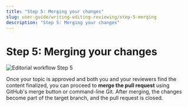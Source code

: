 ```yaml
---
title: "Step 5: Merging your changes"
slug: user-guide/writing-editing-reviewing/step-5-merging
description: "Step 5: Merging your changes"
---
```


# Step 5: Merging your changes

![Editorial workflow Step 5](./assets/Editorial_workflow_5.png)

Once your topic is approved and both you and your reviewers find the content finalized, you can proceed to **merge the pull request** using GitHub's merge button or command-line Git.
After merging, the changes become part of the target branch, and the pull request is closed.
